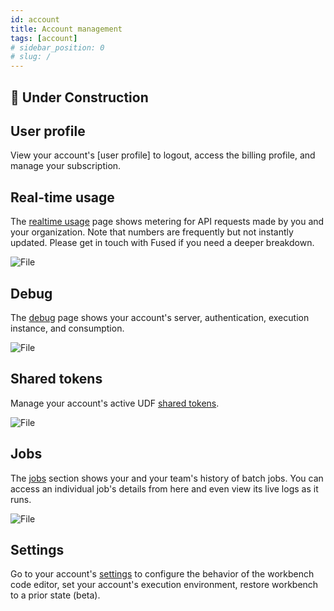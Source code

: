 ```yaml
---
id: account
title: Account management
tags: [account]
# sidebar_position: 0
# slug: /
---
```



## <Tag color="#D1E550" fontColor="#141414" >🚧 Under Construction</Tag>

## User profile

View your account's [user profile] to logout, access the billing profile, and manage your subscription.

## Real-time usage


The [realtime usage](https://staging.fused.io/workbench#realtime) page shows metering for API requests made by you and your organization. Note that numbers are frequently but not instantly updated. Please get in touch with Fused if you need a deeper breakdown.


<div style={{textAlign: 'center'}}>
<img src={ImageRt} alt="File" style={{width: '80%'}} />
</div>

## Debug

The [debug](https://staging.fused.io/workbench#debug) page shows your account's server, authentication, execution instance, and consumption.


<div style={{textAlign: 'center'}}>
<img src={ImageDebug} alt="File" style={{width: 400}} />
</div>

## Shared tokens

Manage your account's active UDF [shared tokens](https://staging.fused.io/workbench#tokens).



<div style={{textAlign: 'center'}}>
<img src={ImageSharedToken} alt="File" style={{width: '100%'}} />
</div>



## Jobs

The [jobs](https://staging.fused.io/workbench#jobs) section shows your and your team's history of batch jobs. You can access an individual job's details from here and even view its live logs as it runs. 


<div style={{textAlign: 'center'}}>
<img src={ImageJobs} alt="File" style={{width: 600}} />
</div>

## Settings

Go to your account's [settings](https://staging.fused.io/workbench#settings) to configure the behavior of the workbench code editor, set your account's execution environment, restore workbench to a prior state (beta).